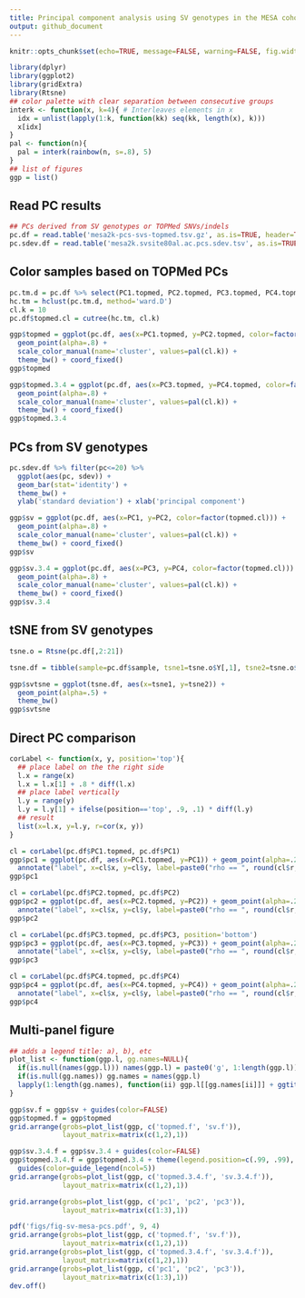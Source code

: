 ```yaml
---
title: Principal component analysis using SV genotypes in the MESA cohort
output: github_document
---
```


```r
knitr::opts_chunk$set(echo=TRUE, message=FALSE, warning=FALSE, fig.width=10)
```

```r
library(dplyr)
library(ggplot2)
library(gridExtra)
library(Rtsne)
## color palette with clear separation between consecutive groups
interk <- function(x, k=4){ # Interleaves elements in x
  idx = unlist(lapply(1:k, function(kk) seq(kk, length(x), k)))
  x[idx]
}
pal <- function(n){
  pal = interk(rainbow(n, s=.8), 5)
}
## list of figures
ggp = list()
```

## Read PC results

```r
## PCs derived from SV genotypes or TOPMed SNVs/indels
pc.df = read.table('mesa2k-pcs-svs-topmed.tsv.gz', as.is=TRUE, header=TRUE)
pc.sdev.df = read.table('mesa2k.svsite80al.ac.pcs.sdev.tsv', as.is=TRUE, header=TRUE)
```

## Color samples based on TOPMed PCs

```r
pc.tm.d = pc.df %>% select(PC1.topmed, PC2.topmed, PC3.topmed, PC4.topmed) %>% as.matrix %>% dist
hc.tm = hclust(pc.tm.d, method='ward.D')
cl.k = 10
pc.df$topmed.cl = cutree(hc.tm, cl.k)

ggp$topmed = ggplot(pc.df, aes(x=PC1.topmed, y=PC2.topmed, color=factor(topmed.cl))) +
  geom_point(alpha=.8) +
  scale_color_manual(name='cluster', values=pal(cl.k)) + 
  theme_bw() + coord_fixed()
ggp$topmed

ggp$topmed.3.4 = ggplot(pc.df, aes(x=PC3.topmed, y=PC4.topmed, color=factor(topmed.cl))) +
  geom_point(alpha=.8) +
  scale_color_manual(name='cluster', values=pal(cl.k)) + 
  theme_bw() + coord_fixed()
ggp$topmed.3.4
```

## PCs from SV genotypes

```r
pc.sdev.df %>% filter(pc<=20) %>% 
  ggplot(aes(pc, sdev)) +
  geom_bar(stat='identity') + 
  theme_bw() +
  ylab('standard deviation') + xlab('principal component')

ggp$sv = ggplot(pc.df, aes(x=PC1, y=PC2, color=factor(topmed.cl))) +
  geom_point(alpha=.8) +
  scale_color_manual(name='cluster', values=pal(cl.k)) + 
  theme_bw() + coord_fixed()
ggp$sv

ggp$sv.3.4 = ggplot(pc.df, aes(x=PC3, y=PC4, color=factor(topmed.cl))) +
  geom_point(alpha=.8) +
  scale_color_manual(name='cluster', values=pal(cl.k)) + 
  theme_bw() + coord_fixed()
ggp$sv.3.4
```

## tSNE from SV genotypes

```r
tsne.o = Rtsne(pc.df[,2:21])

tsne.df = tibble(sample=pc.df$sample, tsne1=tsne.o$Y[,1], tsne2=tsne.o$Y[,2])

ggp$svtsne = ggplot(tsne.df, aes(x=tsne1, y=tsne2)) +
  geom_point(alpha=.5) +
  theme_bw()
ggp$svtsne
```

## Direct PC comparison

```r
corLabel <- function(x, y, position='top'){
  ## place label on the the right side
  l.x = range(x)
  l.x = l.x[1] + .8 * diff(l.x)
  ## place label vertically
  l.y = range(y)
  l.y = l.y[1] + ifelse(position=='top', .9, .1) * diff(l.y)
  ## result
  list(x=l.x, y=l.y, r=cor(x, y))
}

cl = corLabel(pc.df$PC1.topmed, pc.df$PC1)
ggp$pc1 = ggplot(pc.df, aes(x=PC1.topmed, y=PC1)) + geom_point(alpha=.2) + theme_bw() +
  annotate("label", x=cl$x, y=cl$y, label=paste0("rho == ", round(cl$r, 3)), parse=TRUE)
ggp$pc1

cl = corLabel(pc.df$PC2.topmed, pc.df$PC2)
ggp$pc2 = ggplot(pc.df, aes(x=PC2.topmed, y=PC2)) + geom_point(alpha=.2) + theme_bw() +
  annotate("label", x=cl$x, y=cl$y, label=paste0("rho == ", round(cl$r, 3)), parse=TRUE)
ggp$pc2

cl = corLabel(pc.df$PC3.topmed, pc.df$PC3, position='bottom')
ggp$pc3 = ggplot(pc.df, aes(x=PC3.topmed, y=PC3)) + geom_point(alpha=.2) + theme_bw() +
  annotate("label", x=cl$x, y=cl$y, label=paste0("rho == ", round(cl$r, 3)), parse=TRUE)
ggp$pc3

cl = corLabel(pc.df$PC4.topmed, pc.df$PC4)
ggp$pc4 = ggplot(pc.df, aes(x=PC4.topmed, y=PC4)) + geom_point(alpha=.2) + theme_bw() +
  annotate("label", x=cl$x, y=cl$y, label=paste0("rho == ", round(cl$r, 3)), parse=TRUE)
ggp$pc4
```

## Multi-panel figure

```r
## adds a legend title: a), b), etc
plot_list <- function(ggp.l, gg.names=NULL){
  if(is.null(names(ggp.l))) names(ggp.l) = paste0('g', 1:length(ggp.l))
  if(is.null(gg.names)) gg.names = names(ggp.l)
  lapply(1:length(gg.names), function(ii) ggp.l[[gg.names[ii]]] + ggtitle(paste0('(', LETTERS[ii], ')')))
}

ggp$sv.f = ggp$sv + guides(color=FALSE)
ggp$topmed.f = ggp$topmed
grid.arrange(grobs=plot_list(ggp, c('topmed.f', 'sv.f')),
             layout_matrix=matrix(c(1,2),1))

ggp$sv.3.4.f = ggp$sv.3.4 + guides(color=FALSE)
ggp$topmed.3.4.f = ggp$topmed.3.4 + theme(legend.position=c(.99, .99), legend.justification=c(1,1)) +
  guides(color=guide_legend(ncol=5))
grid.arrange(grobs=plot_list(ggp, c('topmed.3.4.f', 'sv.3.4.f')),
             layout_matrix=matrix(c(1,2),1))

grid.arrange(grobs=plot_list(ggp, c('pc1', 'pc2', 'pc3')),
             layout_matrix=matrix(c(1:3),1))

pdf('figs/fig-sv-mesa-pcs.pdf', 9, 4)
grid.arrange(grobs=plot_list(ggp, c('topmed.f', 'sv.f')),
             layout_matrix=matrix(c(1,2),1))
grid.arrange(grobs=plot_list(ggp, c('topmed.3.4.f', 'sv.3.4.f')),
             layout_matrix=matrix(c(1,2),1))
grid.arrange(grobs=plot_list(ggp, c('pc1', 'pc2', 'pc3')),
             layout_matrix=matrix(c(1:3),1))
dev.off()
```
